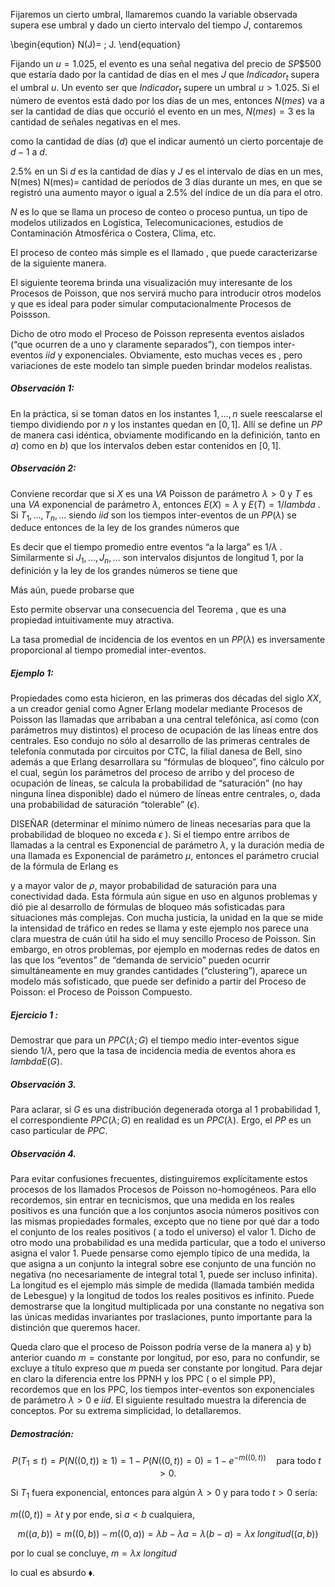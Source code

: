 \subsection{El enfoque de conteo de eventos y los modelos de base Poissoniana.} 

Fijaremos un cierto umbral, llamaremos \textit{evento} cuando la variable observada supera ese umbral y dado un cierto intervalo del tiempo $J$, contaremos

\begin{eqution}
N(J)= \text{número de eventos en el intervalo}\; J.
\end{equation}


Fijando un $u=1.025$, el evento es una señal negativa del precio de $SP\$500$ que estaría dado por la cantidad de días en el mes $J$ que $Indicador_t$ supera el umbral $u$.
Un evento ser que $Indicador_t$ supere un umbral $u>1.025$.  Si el número de eventos está dado por los días de un mes, entonces $N(mes)$ va a ser la cantidad de días que occurió el evento en un mes, $N(mes)=3$ es la cantidad de señales negativas en el mes.

como la cantidad de días ($d$) que el indicar aumentó un cierto porcentaje de $d-1$ a $d$.

$2.5\%$ en un
Si $d$ es la cantidad de días y $J$ es el intervalo de días en un mes, N(mes)
N(mes)= cantidad de períodos de 3 días durante un mes, en que se registró una aumento mayor o igual a 2.5% del índice de un día para el otro.


$N$ es lo que se llama un proceso de conteo o proceso puntua\footnote{\textit{Counting process, Point process} en inglés}, un tipo de modelos utilizados en Logística, Telecomunicaciones, estudios de Contaminación Atmosférica o Costera, Clima, etc.

El proceso de conteo más simple es el llamado \textit{Proceso de Poisson}, que puede caracterizarse de la siguiente manera.


 
\begin{definition}[Proceso de Poisson]\label{def:1}
Si $N$ es un proceso de conteo y $\lambda>0$, diremos que $N$ es un Proceso de Poisson de parámetro $\lambda$ (y abreviaremos $N$ es $PP(\lambda)$ ) si se cumple:
\begin{itemize}
\item[a)] Para todo intervalo $J$ de los reales positivos, $N(J)$ es una variable aleatoria que tiene distribución de Poisson de parámetro $\lambda$ longitud($J$).
\item[b)] Si $J, L, M...$ es una cantidad arbitraria de intervalos de reales positivos \textit{disjuntos}, entonces $N(J), N(L), N(M),...$ son variables aleatorias independientes.
\end{itemize}
\end{definition}

El siguiente teorema brinda una visualización muy interesante de los Procesos de Poisson, que nos servirá mucho para introducir otros modelos y que es ideal para poder simular computacionalmente Procesos de Poissson.

\begin{theorem}[Otra visión de los Procesos de Poisson]\label{thm:otra_vision}
Si $T_1,...,T_n,...$ se supone $iid$,  con distribución Exponencial de parámetro $\lambda>0$ y definimos que ocurre el primer evento en el instante $T_1$, el segundo en el instante $T_1+T_2$, el tercero en el instante $T_1+T_2+T_3$ y asì sucesivamente, el proceso $N$ de conteo de tales eventos, es un proceso de Poisson.
\end{theorem}




Dicho de otro modo el Proceso de Poisson representa eventos aislados ("que ocurren de a uno y claramente separados"), con tiempos inter-eventos $iid$ y exponenciales.
Obviamente, esto muchas veces es \textit{too good to be true}, pero variaciones de este modelo tan simple pueden brindar modelos realistas.


##### Observación 1: 

En la práctica, si se toman datos en los instantes $1,...,n$ suele reescalarse el tiempo dividiendo por $n$ y los instantes quedan en $[0,1]$. Allí se define un $PP$ de manera casi idéntica, obviamente modificando en la definición, tanto en $a)$ como en $b)$ que los intervalos deben estar contenidos en $[0,1]$.

##### Observación 2: 

Conviene recordar que si $X$ es una $VA$ Poisson de parámetro $\lambda>0$ y $T$ es una $VA$ exponencial de parámetro $\lambda$, entonces $E(X)= \lambda$ y $E(T)=1/lambda$ . Si $T_1,...,T_n,...$ siendo $iid$ son los tiempos inter-eventos de un $PP(\lambda)$ se deduce entonces de la ley de los grandes números que

\begin{equation}
\frac{\sum_{i=1}^{i=n} T_i}{n} \rightarrow 1/ \lambda \quad cuando \quad n\rightarrow \infty
\end{equation}

Es decir que el tiempo promedio entre eventos "a la larga" es $1/\lambda$ . Similarmente si $J_1,...,J_n,...$ son intervalos disjuntos de longitud $1$, por la definición \ref{def:1} y la ley de los grandes números se tiene que


\begin{equation}
\frac{\sum_{i=1}^{i=n} N(J_i)}{n} \rightarrow \lambda \quad cuando \quad n\rightarrow \infty
\end{equation}

Más aún, puede probarse que

\begin{equation}
\frac{N((0,t))}{t} \rightarrow \lambda \quad cuando \quad t \rightarrow \infty
\end{equation}

Esto permite observar una consecuencia del Teorema \ref{thm:otra_vision}, que es una propiedad intuitivamente muy atractiva.

La tasa promedial de incidencia de los eventos en un $PP(\lambda)$ es inversamente proporcional al tiempo promedial inter-eventos.

##### Ejemplo 1: 

Propiedades como esta hicieron, en las primeras dos décadas del siglo $XX$, a un creador genial como Agner Erlang modelar mediante Procesos de Poisson las llamadas que arribaban a una central telefónica, así como (con parámetros muy distintos) el proceso de ocupación de las líneas entre dos centrales. Eso condujo no sólo al desarrollo de las primeras centrales de telefonía conmutada por circuitos por CTC, la filial danesa de Bell, sino además a que Erlang desarrollara su "fórmulas de bloqueo", fino cálculo por el cual, según los parámetros del proceso de arribo y del proceso de ocupación de líneas, se calcula la probabilidad de "saturación" (no hay ninguna línea disponible) dado el número de líneas entre centrales, o, dada una probabilidad de saturación “tolerable” ($\epsilon$).

DISEÑAR (determinar el mínimo número de lineas necesarias para que la probabilidad de bloqueo no exceda $\epsilon$ ). Si el tiempo entre arribos de llamadas a la central es Exponencial de parámetro $\lambda$, y la duración media de una llamada es Exponencial de parámetro $\mu$, entonces el parámetro crucial de la fórmula de Erlang es 

\begin{align}
\rho=&\lambda/\mu  \nonumber \\
= &\text{“duración media de la llamada”/ “tiempo medio entre llamadas”}\label{eq:ro}
\end{align}


y a mayor valor de $\rho$, mayor probabilidad de saturación para una conectividad dada. Esta fórmula  \eqref{eq:ro} aún sigue en uso en algunos problemas y dió pie al desarrollo de fórmulas de bloqueo más sofisticadas para situaciones más complejas. Con mucha justicia, la unidad en la que se mide la intensidad de tráfico en redes se llama \textit{erlang} y este ejemplo nos parece una clara muestra de cuán útil ha sido el muy sencillo Proceso de Poisson.
Sin embargo, en otros problemas, por ejemplo en modernas redes de datos en las que los “eventos” de “demanda de servicio” pueden ocurrir simultáneamente en muy grandes cantidades (“clustering”), aparece un modelo más sofisticado, que puede ser definido a partir del Proceso de Poisson: el Proceso de Poisson Compuesto.


\begin{definition}[Proceso de Poisson Compuesto]\label{def:2}
Si $N$ es un Proceso de Poisson de parámetro $\lambda>0$ , $G$ es una distribución de probabilidad en los naturales $1,2,3...$, consideramos un proceso $S_1,...,S_n$ $iid$ con distribución $G$ y construímos un nuevo proceso de conteo $M$ de la forma siguiente:
\begin{itemize}
\item Cuando $N$ tiene su primer evento, $M$ tiene $S_1$ eventos simultáneos;
\item Cuando $N$ tiene su segundo evento, $M$ tiene $S_2$ eventos simultáneos..... (y así sucesivamente)
\end{itemize}
decimos que $M$ es un Proceso de Poisson Compuesto de parámetro $\lambda>0$ y distribución de eventos $G$ (y abreviaremos $M$ es $PPC(\lambda;G)$)
\end{definition}


##### Ejercicio 1 : 

Demostrar que para un $PPC(\lambda;G)$ el tiempo medio inter-eventos sigue siendo $1/\lambda$, pero que la tasa de incidencia media de eventos ahora es $lambda E(G)$.



##### Observación 3. 

Para aclarar, si $G$ es una distribución degenerada otorga al 1 probabilidad 1, el correspondiente $PPC(\lambda;G)$ en realidad es un $PPC(\lambda)$. Ergo, el $PP$ es un caso particular de $PPC$.

##### Observación 4. 

Para evitar confusiones frecuentes, distinguiremos explícitamente estos procesos de los llamados Procesos de Poisson no-homogéneos. Para ello recordemos, sin entrar en tecnicismos, que una medida en los reales positivos es una función que a los conjuntos asocia números positivos con las mismas propiedades formales, excepto que no tiene por qué dar a todo el conjunto de los reales positivos ( a todo el universo) el valor 1. Dicho de otro modo una probabilidad es una medida particular, que a todo el universo asigna el valor 1. Puede pensarse como ejemplo típico de una medida, la que asigna a un conjunto la integral sobre ese conjunto de una función no negativa (no necesariamente de integral total 1, puede ser incluso infinita). La longitud es el ejemplo más simple de medida (llamada también medida de Lebesgue) y la longitud de todos los reales positivos es infinito. Puede demostrarse que la longitud multiplicada por una constante no negativa son las únicas medidas invariantes por traslaciones, punto importante para la distinción que queremos hacer.

\begin{definition}[Proceso de Poisson No Homogéneo]\label{def:3}
Si $N$ es un proceso de conteo y $m$ es una medida que NO puede expresarse como una constante por la longitud, diremos que $N$ es un Proceso de Poisson No Homogéneo de medida $m$ (y abreviaremos $N$ es $PPNH(m)$ ) si se cumple:

\begin{itemize}
\item[a)] Para todo intervalo $J$ de los reales positivos, $N(J)$ es una variable aleatoria que tiene distribución de Poisson de parámetro $m(J)$.
\item[b)] Si $J, L, M...$ es una cantidad arbitraria de intervalos positivos DISJUNTOS, entonces $N(J), N(L), N(M),...$ son variables aleatorias independientes.
\end{itemize}
\end{definition}

Queda claro que el proceso de Poisson podría verse de la manera a) y b) anterior cuando $m=\text{constante por longitud}$, por eso, para no confundir, se excluye a título expreso que $m$ pueda ser constante por longitud.
Para dejar en claro la diferencia entre los PPNH y los PPC ( o el simple PP), recordemos que en los PPC, los tiempos inter-eventos son exponenciales de parámetro $\lambda>0$ e $iid$. El siguiente resultado muestra la diferencia de conceptos. Por su extrema simplicidad, lo detallaremos.


\begin{theorem}[PPNH no es PPC]\label{thm:2}
Si $N$ es un PPNH y $T_1$ es el tiempo del primer evento, la distribución de $T_1$ no es exponencial.
Por lo tanto, un PPNH no es PPC.
\end{theorem}

##### Demostración:

$$
P(T_1\le t)=P(N((0,t))\ge 1)=1-P(N((0,t))=0)= 1-e^{-m((0,t))}\quad\text{para todo}\; t>0.
$$


Si $T_1$ fuera exponencial, entonces para algún $\lambda>0$ y para todo $t>0$ sería:


$m((0,t))= \lambda t$ y por ende, si $a <b$ cualquiera,

$$m((a,b))= m((0,b))-m((0,a))=\lambda b- \lambda a= \lambda(b-a)=\lambda x\;longitud((a,b))$$ 

por lo cual se concluye, $m=\lambda x\:longitud$


lo cual es absurdo $\blacklozenge$.


<!-- ME QUEDE EN PAGINA 72 DEMOSTRACION Observación 5 -->
